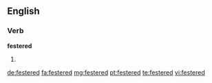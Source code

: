 ==English==

===Verb===
'''festered'''

# {{past of|fester}}

[[de:festered]]
[[fa:festered]]
[[mg:festered]]
[[pt:festered]]
[[te:festered]]
[[vi:festered]]